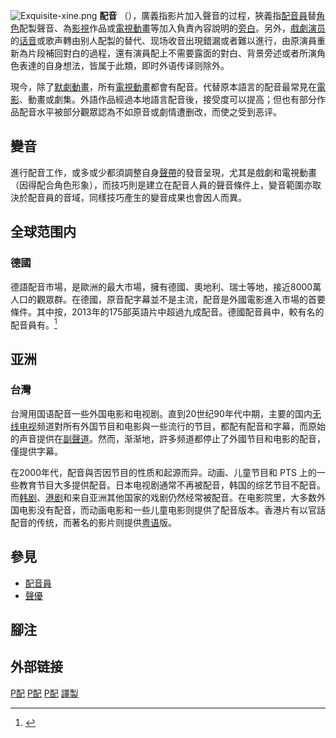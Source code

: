 {{NoteTA 
|1=zh-tw:水準 ;zh-hk:水平 ;zh-cn:水平 ;
}}
{{Expand English|Dubbing (filmmaking)|time=2015-09-28}}
[[File:Exquisite-xine.png|right]]
{{Translation sidebar}}
'''配音''' （{{lang-en|'''Dubbing'''}}），廣義指影片加入聲音的过程，狹義指[[配音員|配音員]]替[[角色|角色]]配製聲音、為[[影視|影視]]作品或[[電視動畫|電視動畫]]等加入負責內容說明的[[旁白|旁白]]。另外，[[戲劇|戲劇]][[演员|演员]]的[[话音|话音]]或歌声轉由别人配製的替代、现场收音出現錯漏或者難以進行，由原演員重新為片段補回對白的過程，還有演員配上不需要露面的對白、背景旁述或者所演角色表達的自身想法，皆属于此類，即时外语传译则除外。

現今，除了[[默劇|默劇]][[動畫|動畫]]，所有[[電視動畫|電視動畫]]都會有配音。代替原本語言的配音最常見在[[電影|電影]]、動畫或劇集。外語作品經過本地語言配音後，接受度可以提高；但也有部分作品配音水平被部分觀眾認為不如原音或劇情遭删改，而使之受到恶评。

== 變音 ==
{{Expand-section}}
進行配音工作，或多或少都須調整自身[[聲帶|聲帶]]的發音呈現，尤其是戲劇和電視動畫（因得配合角色形象），而技巧則是建立在配音人員的聲音條件上，變音範圍亦取決於配音員的音域，同樣技巧產生的變音成果也會因人而異。

== 全球范围内 ==
=== 德國 ===
德語配音市場，是歐洲的最大市場，擁有德國、奧地利、瑞士等地，接近8000萬人口的觀眾群。在德國，原音配字幕並不是主流，配音是外國電影進入市場的首要條件。其中按{{link-de|德國聯邦電影局|Filmförderungsanstalt}}，2013年的175部英語片中超過九成配音。德國配音員中，較有名的配音員有{{link-de|克里斯蒂安·布呂克納|Christian Brückner}}。<ref>{{cite news|language=zh-hant|date=2014年8月28日|accessdate=2016年8月6日|url=http://cn.nytstyle.com/film-tv/20140915/t15germandub/zh-hant/|title=一個不需要字幕組的國家——德國|author=Erik Olsen|publisher=紐約時報中文網|archive-date=2017年3月5日|archive-url=https://web.archive.org/web/20170305015844/http://cn.nytstyle.com/film-tv/20140915/t15germandub/zh-hant/|dead-url=no}}</ref>

== 亚洲 ==
=== 台灣 ===
台灣用国语配音一些外国电影和电视剧。直到20世纪90年代中期，主要的国内[[无线电视|无线电视]]频道對所有外国节目和电影與一些流行的节目，都配有配音和字幕，而原始的声音提供在[[第二音频节目|副聲道]]。然而，渐渐地，許多频道都停止了外國节目和电影的配音，僅提供字幕。

在2000年代，配音與否因节目的性质和起源而异。动画、儿童节目和 PTS 上的一些教育节目大多提供配音。日本电视剧通常不再被配音，韩国的综艺节目不配音。而[[韩语|韩剧]]、[[香港|港剧]]和来自亚洲其他国家的戏剧仍然经常被配音。在电影院里，大多数外国电影没有配音，而动画电影和一些儿童电影则提供了配音版本。香港片有以官話配音的传统，而著名的影片则提供[[粤语|粤语]]版。

== 參見 ==
* [[配音員|配音員]]
* [[聲優|聲優]]

== 腳注 ==
<div class="references-small">
<references />
</div>

== 外部链接 ==

[[Category:電影製作|P配]]
[[Category:動畫製作|P配]]
[[Category:电视|P配]]
[[Category:譯製|]]
